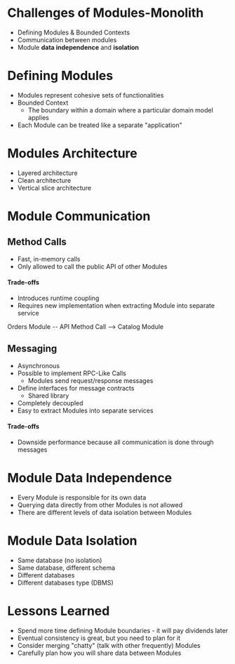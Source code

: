 # Challenges of Modules-Monolith
- Defining Modules & Bounded Contexts
- Communication between modules
- Module **data independence** and **isolation**

# Defining Modules
- Modules represent cohesive sets of functionalities
- Bounded Context
    - The boundary within a domain where a particular domain model applies
- Each Module can be treated like a separate "application"

# Modules Architecture
- Layered architecture
- Clean architecture
- Vertical slice architecture

# Module Communication
## Method Calls
- Fast, in-memory calls
- Only allowed to call the public API of other Modules
#### Trade-offs
- Introduces runtime coupling
- Requires new implementation when extracting Module into separate service

Orders Module -- API Method Call --> Catalog Module

## Messaging
- Asynchronous
- Possible to implement RPC-Like Calls
   - Modules send request/response messages
- Define interfaces for message contracts
   - Shared library
- Completely decoupled
- Easy to extract Modules into separate services
#### Trade-offs
- Downside performance because all communication is done through messages

# Module Data Independence
- Every Module is responsible for its own data
- Querying data directly from other Modules is not allowed
- There are different levels of data isolation between Modules


# Module Data Isolation
- Same database (no isolation)
- Same database, different schema
- Different databases
- Different databases type (DBMS)

# Lessons Learned
- Spend more time defining Module boundaries - it will pay dividends later
- Eventual consistency is great, but you need to plan for it
- Consider merging "chatty" (talk with other frequently) Modules
- Carefully plan how you will share data between Modules
